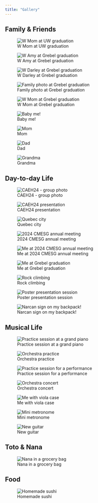 ```yaml
---
title: "Gallery"
---
```


## Family & Friends
::: {layout-ncol=3}
![W Mom at UW graduation](photos/uw_graduation_mom.jpg)

![W Amy at Grebel graduation](photos/amy_grebel.jpg)

![W Darley at Grebel graduation](photos/darley_grebel.jpg)

![Family photo at Grebel graduation](photos/family_grebel.jpg)

![W Mom at Grebel graduation](photos/mom_grebel.jpg)

![Baby me!](photos/baby_min.jpg)

![Mom](photos/mom_baby_min.jpg)

![Dad](photos/dad_baby_min.jpg)

![Grandma](photos/grandma_baby_min.jpg)
:::

## Day-to-day Life
::: {layout-ncol=3}
![CAEH24 - group photo](photos/caeh_1.jpg)

![CAEH24 presentation](photos/caeh_presentation.jpg)

![Quebec city](photos/quebec_city.jpg)

![2024 CMESG annual meeting](photos/cmesg_2024.jpg)

![Me at 2024 CMESG annual meeting](photos/me_cmesg.jpg)

![Me at Grebel graduation](photos/min_grebel.jpg)

![Rock climbing](photos/rock_climbing.jpg)

![Poster presentation session](photos/poster_presentation.jpg)

![Narcan sign on my backpack!](photos/naloxone_backpack.jpg)
:::

## Musical Life
::: {layout-ncol=3}
![Practice session at a grand piano](photos/grand_piano_1.jpg)

![Orchestra practice](photos/orchestra_practice.jpg)

![Practice session for a performance](photos/practice_1.jpg)

![Orchestra concert](photos/orchestra_concert.jpg)

![Me with viola case](photos/min_viola_case.jpg)

![Mini metronome](photos/metronome.jpg)

![New guitar](photos/guitar.jpg)
:::

## Toto & Nana
::: {layout-ncol=3}
![Nana in a grocery bag](photos/nana_1.jpg)
:::

## Food
::: {layout-ncol=3}
![Homemade sushi](photos/sushi.jpg)
:::